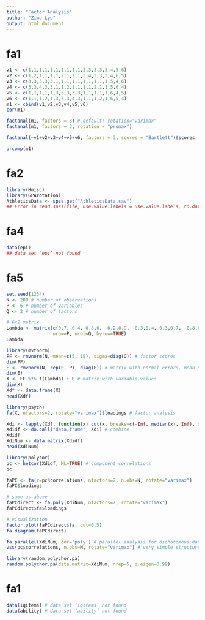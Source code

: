 ```yaml
---
title: "Factor Analysis"
author: "Zimu Lyu"
output: html_document
---
```


# fa1

```r
v1 <- c(1,1,1,1,1,1,1,1,1,1,3,3,3,3,3,4,5,6)
v2 <- c(1,2,1,1,1,1,2,1,2,1,3,4,3,3,3,4,6,5)
v3 <- c(3,3,3,3,3,1,1,1,1,1,1,1,1,1,1,5,4,6)
v4 <- c(3,3,4,3,3,1,1,2,1,1,1,1,2,1,1,5,6,4)
v5 <- c(1,1,1,1,1,3,3,3,3,3,1,1,1,1,1,6,4,5)
v6 <- c(1,1,1,2,1,3,3,3,4,3,1,1,1,2,1,6,5,4)
m1 <- cbind(v1,v2,v3,v4,v5,v6)
cor(m1)
```

```r
factanal(m1, factors = 3) # default: rotation="varimax"
factanal(m1, factors = 3, rotation = "promax")

factanal(~v1+v2+v3+v4+v5+v6, factors = 3, scores = "Bartlett")$scores
```

```r
prcomp(m1)
```

# fa2

```r
library(Hmisc)
library(GPArotation)
AthleticsData <- spss.get("AthleticsData.sav") 
## Error in read.spss(file, use.value.labels = use.value.labels, to.data.frame = to.data.frame, : unable to open file: 'No such file or directory'
```

# fa4

```r
data(epi) 
## data set ‘epi’ not found
```

# fa5

```r
set.seed(1234)
N <- 200 # number of observations
P <- 6 # number of variables
Q <- 2 # number of factors

# 6x2 matrix
Lambda <- matrix(c(0.7,-0.4, 0.8,0, -0.2,0.9, -0.3,0.4, 0.3,0.7, -0.8,0.1),
                 nrow=P, ncol=Q, byrow=TRUE)
Lambda
```

```r
library(mvtnorm)
FF <- rmvnorm(N, mean=c(5, 15), sigma=diag(Q)) # factor scores
dim(FF)
E <- rmvnorm(N, rep(0, P), diag(P)) # matrix with normal errors, mean 0
dim(E)
X <- FF %*% t(Lambda) + E # matrix with variable values
dim(X)
Xdf <- data.frame(X)
head(Xdf)
```

```r
library(psych)
fa(X, nfactors=2, rotate="varimax")$loadings # factor analysis
```

```r
Xdi <- lapply(Xdf, function(x) cut(x, breaks=c(-Inf, median(x), Inf), ordered=TRUE)) # list: X1~X6
Xdidf <- do.call("data.frame", Xdi) # combine
Xdidf
XdiNum <- data.matrix(Xdidf)
head(XdiNum)
```

```r
library(polycor)
pc <- hetcor(Xdidf, ML=TRUE) # component correlations
pc
```

```r
faPC <- fa(r=pc$correlations, nfactors=2, n.obs=N, rotate="varimax")
faPC$loadings
```

```r
# same as above
faPCdirect <- fa.poly(XdiNum, nfactors=2, rotate="varimax")
faPCdirect$fa$loadings 
```

```r
# visualization
factor.plot(faPCdirect$fa, cut=0.5)
fa.diagram(faPCdirect)
```

```r
fa.parallel(XdiNum, cor='poly') # parallel analysis for dichotomous data
vss(pc$correlations, n.obs=N, rotate="varimax") # very simple structure
```

```r
library(random.polychor.pa)
random.polychor.pa(data.matrix=XdiNum, nrep=5, q.eigen=0.99)
```

# fa1

```r
data(iqitems) # data set ‘iqitems’ not found
data(ability) # data set ‘ability’ not found
```

